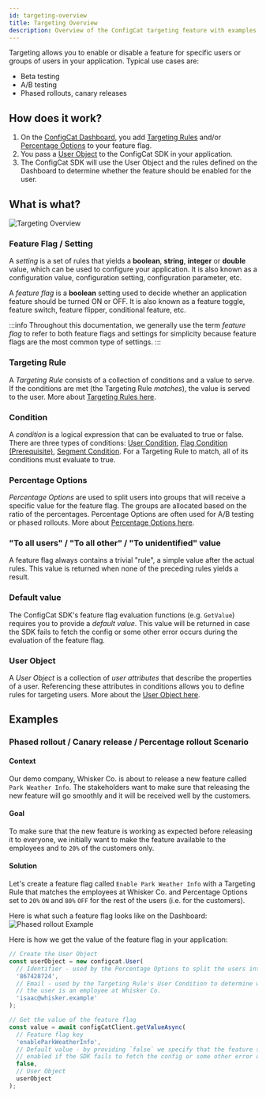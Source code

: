 ```yaml
---
id: targeting-overview
title: Targeting Overview
description: Overview of the ConfigCat targeting feature with examples.
---
```


Targeting allows you to enable or disable a feature for specific users or groups of users in your application. Typical use cases are:
- Beta testing
- A/B testing
- Phased rollouts, canary releases

## How does it work?

1. On the <a href="https://app.configcat.com" target="_blank">ConfigCat Dashboard</a>, you add [Targeting Rules](../targeting-rule/targeting-rule-overview) and/or [Percentage Options](../percentage-options) to your feature flag.
2. You pass a [User Object](../user-object) to the ConfigCat SDK in your application.
3. The ConfigCat SDK will use the User Object and the rules defined on the Dashboard to determine whether the feature should be enabled for the user.

## What is what?
![Targeting Overview](/assets/targeting/targeting-overview/targeting.jpg)

### Feature Flag / Setting

A *setting* is a set of rules that yields a **boolean**, **string**, **integer** or **double** value, which can be used to configure your application. It is also known as a configuration value, configuration setting, configuration parameter, etc.

A *feature flag* is a **boolean** setting used to decide whether an application feature should be turned ON or OFF. It is also known as a feature toggle, feature switch, feature flipper, conditional feature, etc.

:::info
Throughout this documentation, we generally use the term *feature flag* to refer to both feature flags and settings for simplicity because feature flags are the most common type of settings.
:::

### Targeting Rule

A *Targeting Rule* consists of a collection of conditions and a value to serve. If the conditions are met (the Targeting Rule *matches*), the value is served to the user. More about [Targeting Rules here](../targeting-rule/targeting-rule-overview).

### Condition

A *condition* is a logical expression that can be evaluated to true or false. There are three types of conditions: [User Condition](../targeting-rule/user-condition), [Flag Condition (Prerequisite)](../targeting-rule/flag-condition), [Segment Condition](../targeting-rule/segment-condition). For a Targeting Rule to match, all of its conditions must evaluate to true.

### Percentage Options

*Percentage Options* are used to split users into groups that will receive a specific value for the feature flag. The groups are allocated based on the ratio of the percentages. Percentage Options are often used for A/B testing or phased rollouts. More about [Percentage Options here](../percentage-options).

### "To all users" / "To all other" / "To unidentified" value

A feature flag always contains a trivial "rule", a simple value after the actual rules. This value is returned when none of the preceding rules yields a result.

### Default value

The ConfigCat SDK's feature flag evaluation functions (e.g. `GetValue`) requires you to provide a *default value*. This value will be returned in case the SDK fails to fetch the config or some other error occurs during the evaluation of the feature flag.

### User Object

A *User Object* is a collection of *user attributes* that describe the properties of a user. Referencing these attributes in conditions allows you to define rules for targeting users. More about the [User Object here](../user-object).

## Examples

### Phased rollout / Canary release / Percentage rollout Scenario

#### Context
Our demo company, Whisker Co. is about to release a new feature called `Park Weather Info`. The stakeholders want to make sure that releasing the new feature will go smoothly and it will be received well by the customers.

#### Goal
To make sure that the new feature is working as expected before releasing it to everyone, we initially want to make the feature available to the employees and to `20%` of the customers only.

#### Solution
Let's create a feature flag called `Enable Park Weather Info` with a Targeting Rule that matches the employees at Whisker Co. and Percentage Options set to `20%` `ON` and `80%` `OFF` for the rest of the users (i.e. for the customers).

Here is what such a feature flag looks like on the Dashboard:
![Phased rollout Example](../../static/assets/targeting/targeting-overview/phased-rollout.jpg)

Here is how we get the value of the feature flag in your application:
```js
// Create the User Object
const userObject = new configcat.User(
  // Identifier - used by the Percentage Options to split the users into groups
  '867428724',
  // Email - used by the Targeting Rule's User Condition to determine whether
  // the user is an employee at Whisker Co.
  'isaac@whisker.example'
);

// Get the value of the feature flag
const value = await configCatClient.getValueAsync(
  // Feature flag key
  'enableParkWeatherInfo',
  // Default value - by providing `false` we specify that the feature should not be
  // enabled if the SDK fails to fetch the config or some other error occurs
  false,
  // User Object
  userObject
);
```